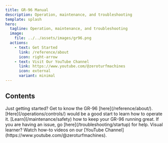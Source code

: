 ```yaml
---
title: GR-96 Manual
description: Operation, maintenance, and troubleshooting
template: splash
hero:
  tagline: Operation, maintenance, and troubleshooting
  image:
    file: ../../assets/images/gr96.png
  actions:
    - text: Get Started
      link: /reference/about
      icon: right-arrow
    - text: Visit Our YouTube Channel
      link: https://www.youtube.com/@zeroturfmachines
      icon: external
      variant: minimal
---
```



## Contents

<CardGrid stagger>
	<Card title="About GR-96" icon="document" >
		Just getting started? Get to know the GR-96 [here](/reference/about/).
	</Card>
	<Card title="Operation" icon="information">
		[Here](/operations/controls/) would be a good start to learn how to operate it.
	</Card>
	<Card title="Maintenance" icon="setting">
		[Learn](/maintenance/safety) how to keep your GR-96 running great.
	</Card>
	<Card title="Troubleshooting" icon="error">
		If you are having an issue, go [here](/troubleshooting/startup) for help.
	</Card>
	<Card title="Videos" icon="seti:video">
		Visual learner? Watch how-to videos on our [YouTube Channel](https://www.youtube.com/@zeroturfmachines).
	</Card>
</CardGrid>
